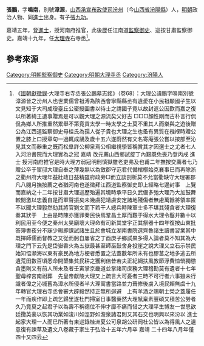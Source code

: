 {{Otheruses|張鵬|other=同名或類似名的其它條目描述}}
'''張鵬'''，字'''鳴南'''，別號'''漳源'''，[[山西承宣布政使司|山西承宣布政使司]][[汾州|汾州]]（今[[山西省|山西省]][[汾陽縣|汾陽縣]]）人，[[明朝|明朝]]政治人物、同[[進士|進士]]出身。有子[[張九功|張九功]]。

嘉靖五年，登[[進士|進士]]，授河南府推官，此後歷任江南道[[監察御史|監察御史]]、巡按甘肅監察御史。嘉靖十九年，任[[大理寺|大理寺]]右寺丞<ref>《[[國朝獻徵錄|國朝獻徵錄]]·大理寺右寺丞張公鵬墓志銘》（卷68）：大理公諱鵬字鳴南別號漳源晉之汾州人也世業儒曾祖溥為陝西會寧縣縣丞有遺愛在小民祖顒國子生以文見知于大司成瓊臺丘公密授圖書以待士之請國子竟以故封返公因歎而嘉之復以所著綺王遺事贈焉是可以觀大理之源流矣父好古 □□□顏性剛而古朴言行侃侃為鄉人所推重然累舉不第竟貢太學一時太學之士莫不重其人而樂與之遊後贈公為江西道監察御史母桂氏為孺人從子貴也大理之生也蚤有異質在襁褓時贈公置之膝上口授章句一過輒成誦及歲十五六遂蔚然有文名寄庵張公嘗以按部至沁見其文而器重之既而松臯許公柳泉焉公相繼視學皆稱賞其才因選士之尤者七人入河汾書院而大理實為之冠 嘉靖 改元薦山西鄉試旋丁內艱既免喪乃登丙戌 進士 授河南府推官是時大理方弱冠明刑慎獄雖老吏弗及也甫二年撫按交薦者七乃贈公卒于宦邸大理自奉之薄幾無以為斂郡守范君代備棺槨始克襄事巳而再除浙之衢州府大理年益壯政日益精雖府政旁□而立談剖析莫不允當衢缺守大理署郡凡八閱月撫按薦之者猶河南也遂徵拜江西道監察御史即上經略七邊封事　上覽而嘉納之十二年按甘肅大理巡歷殆遍其境時承平日久武備多弛大理乃大加鼓舞較閱激以忠義自是而軍聲振矣未幾虜犯靖虜安定諸地殘傷者無慮萬餘將領率匿不以聞大理毅然劾其將官劉文而下若干人總兵時陳軍士多不堪其殘貪者大理復奏其狀于　上由是時陳亦獲罪秦民快焉鞏昌土厚而艱于得水大理令鑿井數十以利民用至今便之秦州太昊廟壞大理命有司新其堂宇正其祭器十四年復按山東批答簿書夜分不寐少暇即課試諸生且於會城立湖南書院選齊魯諸生讀書習業其中既擇師儒而督教之又從而躬自屢省之丁酉庚子鄉試果多得人論者莫不知其為大理之門下云先是岱嶽香火為五嶽最甚至師巫鼓舍身投崖之說大理又立石示禁民始知悟瀕海以東有豪民為地方梗者悉置之法蓋數年所未有也膠莒之地多逃去所遺荒田數百頃悉命開墾集貧民耕之獲利倍昔若夫正紀綱扶風教節浮費恤煢獨懲貪墨則又有前人所未及者壬寅掌京畿道並掌諸司庶務大理稽勘莫有遺者十七年　聖母梓宮南祔葬　先皇帝獻陵大理又上疏言大可憂者三時不可行者六事雖未行識者偉之沁城舊為漳水所侵者半大理寓書當路並力葺修後虜入境民賴無虞十九年轉官大理右寺丞會審大辟毅然持正無所迴避　上有羊酒之賜朝士榮之蓋履任一年而疾作即上疏乞歸里遂杜門掃室日事醫藥然大理賦稟素豐碩又積苦公勞者久乃竟莫之起君子以為壽不稱德位不伸才靡不痛而惜之大理平生博友一世思欲廷攬英豪以恢其功業如浚川如涇野如澹泉諸君則又其石交也明興以來汾以 進士 起家大理一人而巳所著有東巡錄桂洲夏公可泉胡公研岡杜公皆以為得風人之遺意復有諫草及遺文八卷藏于家生于弘治十五年六月卒 嘉靖 二十四年八月年僅四十又四云</ref>。

==參考來源==
{{reflist}}

{{嘉靖五年丙戌科殿試金榜}}
{{DEFAULTSORT:Zhang张}}
[[Category:明朝監察御史|Category:明朝監察御史]]
[[Category:明朝大理寺丞|Category:明朝大理寺丞]]
[[Category:汾陽人|Category:汾陽人]]